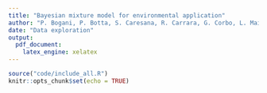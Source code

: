 ```yaml
---
title: "Bayesian mixture model for environmental application"
author: "P. Bogani, P. Botta, S. Caresana, R. Carrara, G. Corbo, L. Mainini"
date: "Data exploration"
output:
  pdf_document:
    latex_engine: xelatex
---
```


```r
source("code/include_all.R")
knitr::opts_chunk$set(echo = TRUE)
```
